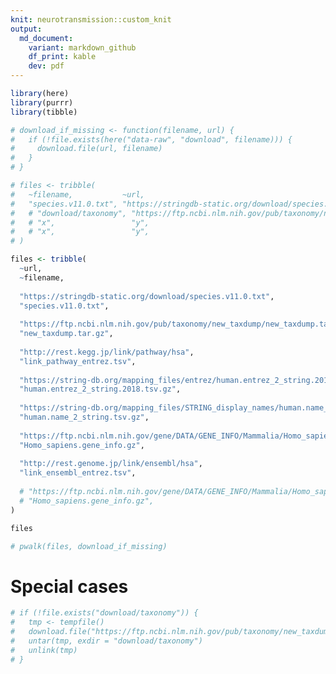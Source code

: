 ```yaml
---
knit: neurotransmission::custom_knit
output:
  md_document:
    variant: markdown_github
    df_print: kable
    dev: pdf
---
```


```r
library(here)
library(purrr)
library(tibble)

# download_if_missing <- function(filename, url) {
#   if (!file.exists(here("data-raw", "download", filename))) {
#     download.file(url, filename)
#   }
# }

# files <- tribble(
#   ~filename,           ~url,
#   "species.v11.0.txt", "https://stringdb-static.org/download/species.v11.0.txt",
#   # "download/taxonomy", "https://ftp.ncbi.nlm.nih.gov/pub/taxonomy/new_taxdump/new_taxdump.tar.gz",
#   # "x",                 "y",
#   # "x",                 "y",
# )

files <- tribble(
  ~url,
  ~filename,
  
  "https://stringdb-static.org/download/species.v11.0.txt",
  "species.v11.0.txt",
  
  "https://ftp.ncbi.nlm.nih.gov/pub/taxonomy/new_taxdump/new_taxdump.tar.gz",
  "new_taxdump.tar.gz",
  
  "http://rest.kegg.jp/link/pathway/hsa",
  "link_pathway_entrez.tsv",
  
  "https://string-db.org/mapping_files/entrez/human.entrez_2_string.2018.tsv.gz",
  "human.entrez_2_string.2018.tsv.gz",
  
  "https://string-db.org/mapping_files/STRING_display_names/human.name_2_string.tsv.gz",
  "human.name_2_string.tsv.gz",
  
  "https://ftp.ncbi.nlm.nih.gov/gene/DATA/GENE_INFO/Mammalia/Homo_sapiens.gene_info.gz",
  "Homo_sapiens.gene_info.gz",
  
  "http://rest.genome.jp/link/ensembl/hsa",
  "link_ensembl_entrez.tsv",
  
  # "https://ftp.ncbi.nlm.nih.gov/gene/DATA/GENE_INFO/Mammalia/Homo_sapiens.gene_info.gz",
  # "Homo_sapiens.gene_info.gz",
)

files
```

```r
# pwalk(files, download_if_missing)
```

# Special cases
```r
# if (!file.exists("download/taxonomy")) {
#   tmp <- tempfile()
#   download.file("https://ftp.ncbi.nlm.nih.gov/pub/taxonomy/new_taxdump/new_taxdump.tar.gz", tmp)
#   untar(tmp, exdir = "download/taxonomy")
#   unlink(tmp)
# }
```

